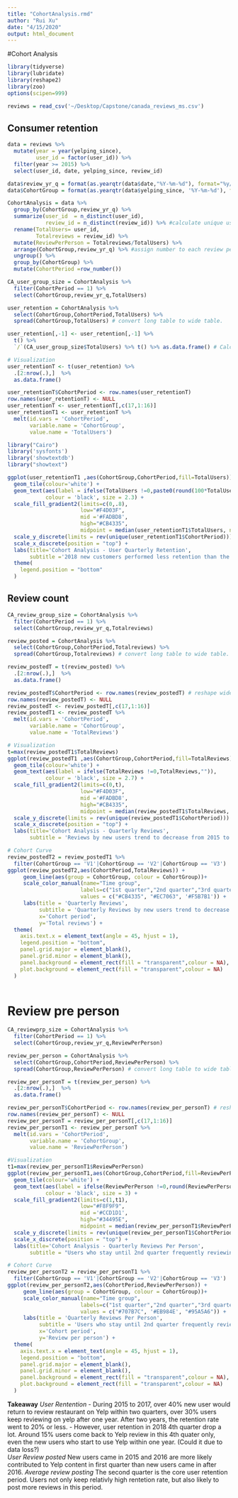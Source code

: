 ```yaml
---
title: "CohortAnalysis.rmd"
author: "Rui Xu"
date: "4/15/2020"
output: html_document
---
```

#Cohort Analysis
```r
library(tidyverse)
library(lubridate)
library(reshape2)
library(zoo)
options(scipen=999)

reviews = read_csv('~/Desktop/Capstone/canada_reviews_ms.csv')
```
## Consumer retention
```r
data = reviews %>%
  mutate(year = year(yelping_since),
         user_id = factor(user_id)) %>%
  filter(year >= 2015) %>%
  select(user_id, date, yelping_since, review_id)
```
```r
data$review_yr_q = format(as.yearqtr(data$date,"%Y-%m-%d"), format="%y/0%q") #customer review period.
data$CohortGroup = format(as.yearqtr(data$yelping_since, '%Y-%m-%d'), format="%y/0%q") # #user create account period
```
```r
CohortAnalysis = data %>% 
  group_by(CohortGroup,review_yr_q) %>%            
  summarize(user_id  = n_distinct(user_id),
            review_id = n_distinct(review_id)) %>% #calculate unique user num by each review period and yelp start period.
  rename(TotalUsers= user_id,
         Totalreviews = review_id) %>%
  mutate(ReviewPerPerson = Totalreviews/TotalUsers) %>%
  arrange(CohortGroup,review_yr_q) %>% #assign number to each review period
  ungroup() %>%
  group_by(CohortGroup) %>%               
  mutate(CohortPeriod =row_number())
```
```r
CA_user_group_size = CohortAnalysis %>%
  filter(CohortPeriod == 1) %>%
  select(CohortGroup,review_yr_q,TotalUsers) 

user_retention = CohortAnalysis %>% 
  select(CohortGroup,CohortPeriod,TotalUsers) %>%
  spread(CohortGroup,TotalUsers) # convert long table to wide table.

user_retention[,-1] <- user_retention[,-1] %>% 
  t() %>%
  `/`(CA_user_group_size$TotalUsers) %>% t() %>% as.data.frame() # Calculate the percentage of user num to each group's total num.
```
```r
# Visualization
user_retentionT <- t(user_retention) %>% 
  .[2:nrow(.),]  %>% 
  as.data.frame()

user_retentionT$CohortPeriod <- row.names(user_retentionT)
row.names(user_retentionT) <- NULL
user_retentionT <- user_retentionT[,c(17,1:16)]
user_retentionT1 <- user_retentionT %>% 
  melt(id.vars = 'CohortPeriod',
       variable.name = 'CohortGroup',
       value.name = 'TotalUsers')
```

```r
library("Cairo")
library('sysfonts')
library('showtextdb')
library("showtext")

ggplot(user_retentionT1 ,aes(CohortGroup,CohortPeriod,fill=TotalUsers))+
  geom_tile(colour='white') +
  geom_text(aes(label = ifelse(TotalUsers !=0,paste0(round(100*TotalUsers,2),'%'),'')),
            colour = 'black', size = 2.3) +
  scale_fill_gradient2(limits=c(0,.8),
                       low="#F4D03F", 
                       mid ='#FADBD8', 
                       high="#CB4335",
                       midpoint = median(user_retentionT1$TotalUsers, na.rm =TRUE),na.value = "grey90") +
  scale_y_discrete(limits = rev(unique(user_retentionT1$CohortPeriod))) +
  scale_x_discrete(position = "top") +
  labs(title='Cohort Analysis - User Quarterly Retention',
       subtitle ='2018 new customers performed less retention than the past customers.') +
  theme(
    legend.position = "bottom"
  )
```
## Review count
```r
CA_review_group_size = CohortAnalysis %>%
  filter(CohortPeriod == 1) %>%
  select(CohortGroup,review_yr_q,Totalreviews) 

review_posted = CohortAnalysis %>% 
  select(CohortGroup,CohortPeriod,Totalreviews) %>%
  spread(CohortGroup,Totalreviews) # convert long table to wide table.

review_postedT = t(review_posted) %>% 
  .[2:nrow(.),]  %>% 
  as.data.frame()

review_postedT$CohortPeriod <- row.names(review_postedT) # reshape wide table, then turn back to long to do heat map.
row.names(review_postedT) <- NULL
review_postedT <- review_postedT[,c(17,1:16)] 
review_postedT1 <- review_postedT %>% 
  melt(id.vars = 'CohortPeriod',
       variable.name = 'CohortGroup',
       value.name = 'TotalReviews')
```
```r
# Visualization
t=max(review_postedT1$TotalReviews)
ggplot(review_postedT1 ,aes(CohortGroup,CohortPeriod,fill=TotalReviews))+
  geom_tile(colour='white') +
  geom_text(aes(label = ifelse(TotalReviews !=0,TotalReviews,"")),
            colour = 'black', size = 2.7) +
  scale_fill_gradient2(limits=c(0,t),
                       low="#F4D03F", 
                       mid ='#FADBD8', 
                       high="#CB4335",
                       midpoint = median(review_postedT1$TotalReviews, na.rm =TRUE),na.value = "grey90") +
  scale_y_discrete(limits = rev(unique(review_postedT1$CohortPeriod))) +
  scale_x_discrete(position = "top") +
  labs(title='Cohort Analysis - Quarterly Reviews',
       subtitle = 'Reviews by new users trend to decrease from 2015 to 2018.')
```
```r
# Cohort Curve
review_postedT2 = review_postedT1 %>%
  filter(CohortGroup == 'V1'|CohortGroup == 'V2'|CohortGroup == 'V3')
ggplot(review_postedT2,aes(CohortPeriod,TotalReviews)) +
     geom_line(aes(group = CohortGroup, colour = CohortGroup))+
     scale_color_manual(name="Time group",
                       labels=c("1st quarter","2nd quarter","3rd quarter"),
                       values = c("#CB4335", "#EC7063", '#F5B7B1')) +
     labs(title = 'Quarterly Reviews',
          subtitle = 'Quarterly Reviews by new users trend to decrease from 2015 to 2018.',
          x='Cohort period',
          y='Total reviews') +
  theme(
    axis.text.x = element_text(angle = 45, hjust = 1),
    legend.position = "bottom",
    panel.grid.major = element_blank(), 
    panel.grid.minor = element_blank(),
    panel.background = element_rect(fill = "transparent",colour = NA),
    plot.background = element_rect(fill = "transparent",colour = NA)
  )
  
```


# Review pre person
```r
CA_reviewprp_size = CohortAnalysis %>%
  filter(CohortPeriod == 1) %>%
  select(CohortGroup,review_yr_q,ReviewPerPerson) 

review_per_person = CohortAnalysis %>% 
  select(CohortGroup,CohortPeriod,ReviewPerPerson) %>%
  spread(CohortGroup,ReviewPerPerson) # convert long table to wide table.

review_per_personT = t(review_per_person) %>% 
  .[2:nrow(.),]  %>% 
  as.data.frame()

review_per_personT$CohortPeriod <- row.names(review_per_personT) # reshape wide table, then turn back to long to do heat map.
row.names(review_per_personT) <- NULL
review_per_personT = review_per_personT[,c(17,1:16)] 
review_per_personT1 <- review_per_personT %>% 
  melt(id.vars = 'CohortPeriod',
       variable.name = 'CohortGroup',
       value.name = 'ReviewPerPerson')
```
```r
#Visualization
t1=max(review_per_personT1$ReviewPerPerson)
ggplot(review_per_personT1,aes(CohortGroup,CohortPeriod,fill=ReviewPerPerson))+
  geom_tile(colour='white') +
  geom_text(aes(label = ifelse(ReviewPerPerson !=0,round(ReviewPerPerson,2),"")),
            colour = 'black', size = 3) +
  scale_fill_gradient2(limits=c(1,t1),
                       low="#F8F9F9", 
                       mid ='#CCD1D1', 
                       high="#34495E",
                       midpoint = median(review_per_personT1$ReviewPerPerson, na.rm =TRUE),na.value = "grey90") +
  scale_y_discrete(limits = rev(unique(review_per_personT1$CohortPeriod))) +
  scale_x_discrete(position = "top") +
  labs(title='Cohort Analysis - Quarterly Reviews Per Person',
       subtitle = "Users who stay until 2nd quarter frequently reviewing during this period.")
```
```r
# Cohort Curve
review_per_personT2 = review_per_personT1 %>%
  filter(CohortGroup == 'V1'|CohortGroup == 'V2'|CohortGroup == 'V3')
ggplot(review_per_personT2,aes(CohortPeriod,ReviewPerPerson)) +
     geom_line(aes(group = CohortGroup, colour = CohortGroup))+
     scale_color_manual(name="Time group",
                       labels=c("1st quarter","2nd quarter","3rd quarter"),
                       values = c("#707B7C", '#EB984E', "#95A5A6")) +
     labs(title = 'Quarterly Reviews Per Person',
          subtitle = 'Users who stay until 2nd quarter frequently reviewing during this period',
          x='Cohort period',
          y='Review per person') +
  theme(
    axis.text.x = element_text(angle = 45, hjust = 1),
    legend.position = "bottom",
    panel.grid.major = element_blank(), 
    panel.grid.minor = element_blank(),
    panel.background = element_rect(fill = "transparent",colour = NA),
    plot.background = element_rect(fill = "transparent",colour = NA)
  )
```

**Takeaway**
*User Rentention* 
  - During 2015 to 2017, over 40% new user would return to review restaurant on Yelp within two quarters, over 30% users keep reviewing on yelp after one year. After two years, the retention rate went to 20% or less. 
  - However, user retention in 2018 4th quarter drop a lot. Around 15% users come back to Yelp review in this 4th quater only, even the new users who start to use Yelp within one year. (Could it due to data loss?)   
*User Review posted* New users came in 2015 and 2016 are more likely contributed to Yelp content in first quarter than new users came in after 2016.
*Average review posting* The second quarter is the core user retention period. Users not only keep relativly high rentetion rate, but also likely to post more reviews in this period.
